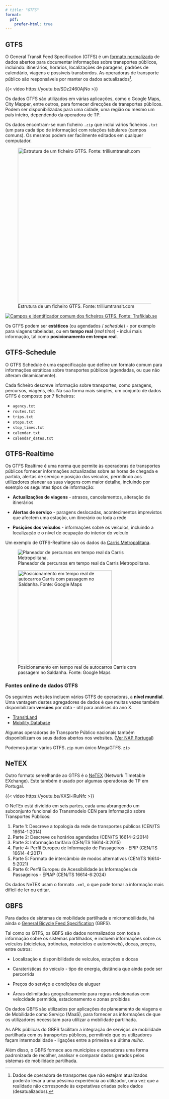 ```yaml
---
# title: "GTFS"
format:
  pdf:
    prefer-html: true
---
```


## GTFS

O General Transit Feed Specification (GTFS) é um [formato normalizado](https://gtfs.org/documentation/schedule/reference/) de dados abertos para documentar informações sobre transportes públicos, incluindo: itinerários, horários, localizações de paragens, padrões de calendário, viagens e possíveis transbordos.
As operadoras de transporte público são responsáveis por manter os dados actualizados[^gtfs-1].

[^gtfs-1]: Dados de operadora de transportes que não estejam atualizados poderão levar a uma péssima experiência ao utilizador, uma vez que a realidade não corresponde às expetativas criadas pelos dados (desatualizados).

{{< video https://youtu.be/SDz2460AjNo >}}

Os dados GTFS são utilizados em várias aplicações, como o Google Maps, City Mapper, entre outros, para fornecer direcções de transportes públicos.
Podem ser disponibilizadas para uma cidade, uma região ou mesmo um país inteiro, dependendo da operadora de TP.

Os dados encontram-se num ficheiro `.zip` que inclui vários ficheiros `.txt` (um para cada tipo de informação) com relações tabulares (campos comuns).
Os mesmos podem ser facilmente editados em qualquer computador.

![Estrutura de um ficheiro GTFS. Fonte: trilliumtransit.com](images/clipboard-2676687965.png){fig-align="center" width="493"}

[![Campos e identificador comum dos ficheiros GTFS. Fonte: Trafiklab.se](images/clipboard-3620523136.png)](https://www.trafiklab.se/api/gtfs-datasets/overview/)

Os GTFS podem ser **estáticos** (ou agendados / *schedule*) - por exemplo para viagens tabeladas, ou em **tempo real** (*real time*) - inclui mais informação, tal como **posicionamento em tempo real**.

## GTFS-Schedule

O GTFS Schedule é uma especificação que define um formato comum para informações estáticas sobre transportes públicos (agendadas, ou que não alteram dinamicamente).

Cada ficheiro descreve informação sobre transportes, como paragens, percursos, viagens, etc.
Na sua forma mais simples, um conjunto de dados GTFS é composto por 7 ficheiros:

-   `agency.txt`
-   `routes.txt`
-   `trips.txt`
-   `stops.txt`
-   `stop_times.txt`
-   `calendar.txt`
-   `calendar_dates.txt`

## GTFS-Realtime

Os GTFS Realtime é uma norma que permite às operadoras de transportes públicos fornecer informações actualizadas sobre as horas de chegada e partida, alertas de serviço e posição dos veículos, permitindo aos utilizadores planear as suas viagens com maior detalhe, incluindo por exemplo os seguintes tipos de informação:

-   **Actualizações de viagens** - atrasos, cancelamentos, alteração de itinerários

-   **Alertas de serviço** - paragens deslocadas, acontecimentos imprevistos que afectem uma estação, um itinerário ou toda a rede

-   **Posições dos veículos** - informações sobre os veículos, incluindo a localização e o nível de ocupação do interior do veículo

Um exemplo de GTFS-Realtime são os dados da [Carris Metropolitana](https://api.carrismetropolitana.pt/gtfs).

![Planeador de percursos em tempo real da Carris Metropolitana.](images/clipboard-123053131.png)

![Posicionamento em tempo real de autocarros Carris com passagem no Saldanha. Fonte: Google Maps](images/clipboard-1057604246.png){fig-align="center" width="298"}

### Fontes online de dados GTFS

Os seguintes websites incluem vários GTFS de operadoras, a **nível mundial**.
Uma vantagem destes agregadores de dados é que muitas vezes também disponibilizam **versões** por data - útil para análises do ano X.

-   [TransitLand](https://www.transit.land)
-   [Mobility Database](https://mobilitydatabase.org/)

Algumas operadoras de Transporte Público nacionais também disponibilizam os seus dados abertos nos websites.
([Ver NAP Portugal](open-data.qmd#nap))

::: {.callout-note appearance="simple"}
Podemos juntar vários GTFS`.zip` num único MegaGTFS`.zip`
:::

## NeTEX

Outro formato semelhande ao GTFS é o [NeTEX](https://transmodel-cen.eu/index.php/netex/) (Network Timetable EXchange).
Este também é usado por algumas operadoras de TP em Portugal.

{{< video https://youtu.be/KXSI-iRuNfc >}}

O NeTEx está dividido em seis partes, cada uma abrangendo um subconjunto funcional do Transmodelo CEN para Informação sobre Transportes Públicos:

1.  Parte 1: Descreve a topologia da rede de transportes públicos (CEN/TS 16614-1:2014)
2.  Parte 2: Descreve os horários agendados (CEN/TS 16614-2:2014)
3.  Parte 3: Informação tarifária (CEN/TS 16614-3:2015)
4.  Parte 4: Perfil Europeu de Informação de Passageiros - EPIP (CEN/TS 16614-4:2017)
5.  Parte 5: Formato de intercâmbio de modos alternativos (CEN/TS 16614-5:2021)
6.  Parte 6: Perfil Europeu de Acessibilidade às Informações de Passageiros - EPIAP (CEN/TS 16614-6:2024)

Os dados NeTEX usam o formato `.xml`, o que pode tornar a informação mais difícil de ler ou editar.

## GBFS

Para dados de sistemas de mobilidade partilhada e micromobilidade, há ainda o [General Bicycle Feed Specification](https://gbfs.org/) (GBFS).

Tal como os GTFS, os GBFS são dados normalizados com toda a informação sobre os sistemas partilhados, e incluem informações sobre os veículos (bicicletas, trotinetas, motociclos e automóveis), docas, preços, entre outros:

-   Localização e disponibilidade de veículos, estações e docas

-   Caraterísticas do veículo - tipo de energia, distância que ainda pode ser percorrida

-   Preços do serviço e condições de aluguer

-   Áreas delimitadas geograficamente para regras relacionadas com velocidade permitida, estacionamento e zonas proibidas

Os dados GBFS são utilizados por aplicações de planeamento de viagens e de Mobilidade como Serviço (MaaS), para fornecer as informações de que os utilizadores necessitam para utilizar a mobilidade partilhada.

As APIs públicas do GBFS facilitam a integração de serviços de mobilidade partilhada com os transportes públicos, permitindo que os utilizadores façam intermodalidade - ligações entre a primeira e a última *milha*.

Além disso, o GBFS fornece aos municípios e operadoras uma forma padronizada de recolher, analisar e comparar dados gerados pelos sistemas de mobilidade partilhada.
